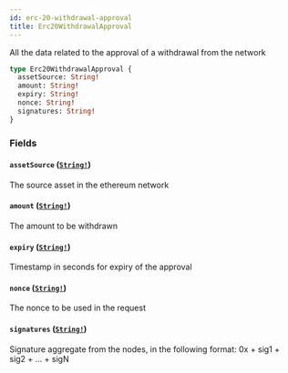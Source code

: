 ```yaml
---
id: erc-20-withdrawal-approval
title: Erc20WithdrawalApproval
---
```


All the data related to the approval of a withdrawal from the network

```graphql
type Erc20WithdrawalApproval {
  assetSource: String!
  amount: String!
  expiry: String!
  nonce: String!
  signatures: String!
}
```

### Fields

#### `assetSource` ([`String!`](/graphql/scalars/string))

The source asset in the ethereum network

#### `amount` ([`String!`](/graphql/scalars/string))

The amount to be withdrawn

#### `expiry` ([`String!`](/graphql/scalars/string))

Timestamp in seconds for expiry of the approval

#### `nonce` ([`String!`](/graphql/scalars/string))

The nonce to be used in the request

#### `signatures` ([`String!`](/graphql/scalars/string))

Signature aggregate from the nodes, in the following format:
0x + sig1 + sig2 + ... + sigN
